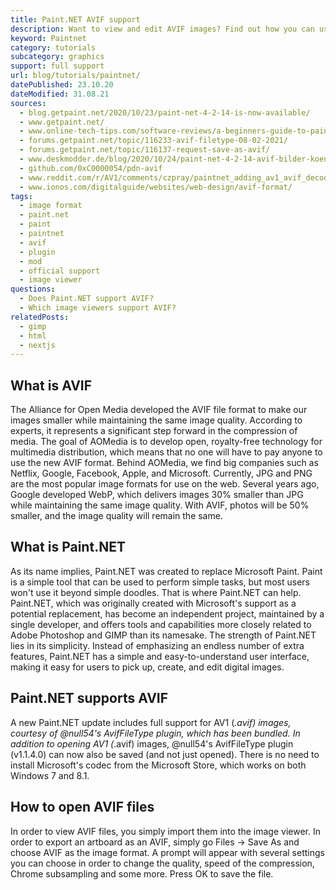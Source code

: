 ```yaml
---
title: Paint.NET AVIF support
description: Want to view and edit AVIF images? Find out how you can use AVIF images in Paint.NET.
keyword: Paintnet
category: tutorials
subcategory: graphics
support: full support
url: blog/tutorials/paintnet/
datePublished: 23.10.20
dateModified: 31.08.21
sources:
  - blog.getpaint.net/2020/10/23/paint-net-4-2-14-is-now-available/
  - www.getpaint.net/
  - www.online-tech-tips.com/software-reviews/a-beginners-guide-to-paint-net-how-does-it-differ-from-photoshop/
  - forums.getpaint.net/topic/116233-avif-filetype-08-02-2021/
  - forums.getpaint.net/topic/116137-request-save-as-avif/
  - www.deskmodder.de/blog/2020/10/24/paint-net-4-2-14-avif-bilder-koennen-nun-auch-gespeichert-werden/
  - github.com/0xC0000054/pdn-avif
  - www.reddit.com/r/AV1/comments/czpray/paintnet_adding_av1_avif_decoding_in_v422/
  - www.ionos.com/digitalguide/websites/web-design/avif-format/
tags:
  - image format
  - paint.net
  - paint
  - paintnet
  - avif
  - plugin
  - mod
  - official support
  - image viewer
questions:
  - Does Paint.NET support AVIF?
  - Which image viewers support AVIF?
relatedPosts:
  - gimp
  - html
  - nextjs
---
```


## What is AVIF

The Alliance for Open Media developed the AVIF file format to make our images smaller while maintaining the same image quality. According to experts, it represents a significant step forward in the compression of media. The goal of AOMedia is to develop open, royalty-free technology for multimedia distribution, which means that no one will have to pay anyone to use the new AVIF format. Behind AOMedia, we find big companies such as Netflix, Google, Facebook, Apple, and Microsoft. Currently, JPG and PNG are the most popular image formats for use on the web. Several years ago, Google developed WebP, which delivers images 30% smaller than JPG while maintaining the same image quality. With AVIF, photos will be 50% smaller, and the image quality will remain the same.

## What is Paint.NET

As its name implies, Paint.NET was created to replace Microsoft Paint. Paint is a simple tool that can be used to perform simple tasks, but most users won't use it beyond simple doodles. That is where Paint.NET can help. Paint.NET, which was originally created with Microsoft's support as a potential replacement, has become an independent project, maintained by a single developer, and offers tools and capabilities more closely related to Adobe Photoshop and GIMP than its namesake. The strength of Paint.NET lies in its simplicity. Instead of emphasizing an endless number of extra features, Paint.NET has a simple and easy-to-understand user interface, making it easy for users to pick up, create, and edit digital images.

## Paint.NET supports AVIF

A new Paint.NET update includes full support for AV1 (_.avif) images, courtesy of @null54's AvifFileType plugin, which has been bundled. In addition to opening AV1 (_.avif) images, @null54's AvifFileType plugin (v1.1.4.0) can now also be saved (and not just opened). There is no need to install Microsoft's codec from the Microsoft Store, which works on both Windows 7 and 8.1.

## How to open AVIF files

In order to view AVIF files, you simply import them into the image viewer. In order to export an artboard as an AVIF, simply go Files -> Save As and choose AVIF as the image format. A prompt will appear with several settings you can choose in order to change the quality, speed of the compression, Chrome subsampling and some more. Press OK to save the file.
